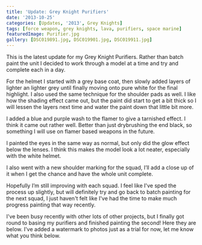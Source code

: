 ```yaml
---
title: 'Update: Grey Knight Purifiers'
date: '2013-10-25'
categories: [Updates, '2013', Grey Knights]
tags: [force weapon, grey knights, lava, purifiers, space marine]
featuredImage: Purifier.jpg
gallery: [DSC019891.jpg, DSC019901.jpg, DSC019911.jpg]
---
```


This is the latest update for my Grey Knight Purifiers. Rather than batch paint the unit I decided to work through a model at a time and try and complete each in a day.

For the helmet I started with a grey base coat, then slowly added layers of lighter an lighter grey until finally moving onto pure white for the final highlight. I also used the same technique for the shoulder pads as well. I like how the shading effect came out, but the paint did start to get a bit thick so I will lessen the layers next time and water the paint down that little bit more.

I added a blue and purple wash to the flamer to give a tarnished effect. I think it came out rather well. Better than just drybrushing the end black, so something I will use on flamer based weapons in the future.

I painted the eyes in the same way as normal, but only did the glow effect below the lenses. I think this makes the model look a lot neater, especially with the white helmet.

I also went with a new shoulder marking for the squad, I’ll add a close up of it when I get the chance and have the whole unit complete.

Hopefully I’m still improving with each squad. I feel like I've sped the process up slightly, but will definitely try and go back to batch painting for the next squad, I just haven't felt like I've had the time to make much progress painting that way recently.

I've been busy recently with other lots of other projects, but I finally got round to basing my purifiers and finished painting the second! Here they are below. I've added a watermark to photos just as a trial for now, let me know what you think below.
